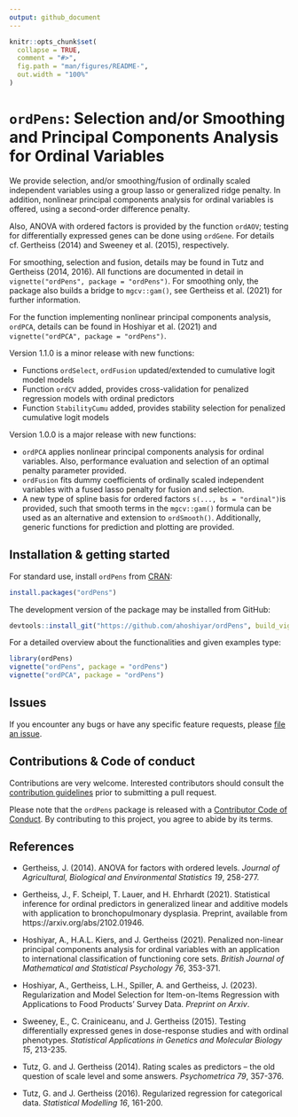 ```yaml
---
output: github_document
---
```


<!-- README.md is generated from README.Rmd. Please edit that file -->

```r
knitr::opts_chunk$set(
  collapse = TRUE,
  comment = "#>",
  fig.path = "man/figures/README-",
  out.width = "100%"
)
```

# `ordPens`: Selection and/or Smoothing and Principal Components Analysis for Ordinal Variables

<!-- badges: start -->
<!-- badges: end -->

We provide selection, and/or smoothing/fusion of ordinally scaled independent variables using a group lasso or generalized ridge penalty. In addition, nonlinear principal components analysis for ordinal variables is offered, using a second-order difference penalty. 

Also, ANOVA with ordered factors is provided by the function `ordAOV`; testing for differentially expressed genes can be done using `ordGene`. For details cf. Gertheiss (2014) and Sweeney et al. (2015), respectively.

For smoothing, selection and fusion, details may be found in Tutz and Gertheiss (2014, 2016). 
All functions are documented in detail in `vignette("ordPens", package = "ordPens")`. For smoothing only, the package also builds a bridge to `mgcv::gam()`, see Gertheiss et al. (2021) for further information.

For the function implementing nonlinear principal components analysis, `ordPCA`, details can be found in Hoshiyar et al. (2021) and `vignette("ordPCA", package = "ordPens")`.

Version 1.1.0 is a minor release with new functions:

* Functions `ordSelect`, `ordFusion` updated/extended to cumulative
    logit model models
*  Function `ordCV` added, provides cross-validation for penalized
    regression models with ordinal predictors  
*   Function `StabilityCumu` added, provides stability selection for
    penalized cumulative logit models


Version 1.0.0 is a major release with new functions:

* `ordPCA` applies nonlinear principal components analysis for ordinal variables.
Also, performance evaluation and selection of an optimal penalty parameter provided.  
* `ordFusion` fits dummy coefficients of ordinally scaled independent variables with a fused lasso penalty for fusion and selection.
* A new type of spline basis for ordered factors `s(..., bs = "ordinal")`is provided, such that smooth terms in the `mgcv::gam()` formula can be used as an alternative and extension to `ordSmooth()`. Additionally, generic functions for prediction and plotting are provided.  
 
## Installation & getting started

For standard use, install `ordPens` from [CRAN](https://cran.r-project.org/package=ordPens):
```r
install.packages("ordPens")
```

The development version of the package may be installed from GitHub:
```r
devtools::install_git("https://github.com/ahoshiyar/ordPens", build_vignettes = TRUE)
```

For a detailed overview about the functionalities and given examples type:
```r
library(ordPens)
vignette("ordPens", package = "ordPens")
vignette("ordPCA", package = "ordPens")
```

## Issues

If you encounter any bugs or have any specific feature requests, please [file an issue](https://github.com/ahoshiyar/ordPens/issues).

## Contributions & Code of conduct 

Contributions are very welcome. Interested contributors should consult the
[contribution
guidelines](https://github.com/ahoshiyar/ordPens/blob/master/Contributing.md)
prior to submitting a pull request.
  
Please note that the `ordPens` package is released with a [Contributor Code of Conduct](https://www.contributor-covenant.org/version/2/0/code_of_conduct/). By contributing to this project, you agree to abide by its terms.

## References

* Gertheiss, J. (2014). ANOVA for factors with ordered levels. *Journal of Agricultural, Biological and Environmental Statistics 19*, 258-277.

* Gertheiss, J., F. Scheipl, T. Lauer, and H. Ehrhardt (2021). Statistical inference for ordinal predictors in generalized linear and additive models with application to bronchopulmonary dysplasia. Preprint, available from https://arxiv.org/abs/2102.01946.

* Hoshiyar, A., H.A.L. Kiers, and J. Gertheiss (2021). Penalized non-linear principal components analysis for ordinal variables with an application to international classification of functioning core sets. *British Journal of Mathematical and Statistical Psychology 76*, 353-371.

* Hoshiyar, A., Gertheiss, L.H., Spiller, A. and Gertheiss, J. (2023). Regularization and Model Selection for Item-on-Items Regression with Applications to Food Products' Survey Data. *Preprint on Arxiv*.

* Sweeney, E., C. Crainiceanu, and J. Gertheiss (2015). Testing differentially expressed genes in dose-response studies and with ordinal phenotypes. *Statistical Applications in Genetics and Molecular Biology 15*, 213-235.

* Tutz, G. and J. Gertheiss (2014). Rating scales as predictors – the old question of scale level and some answers. *Psychometrica 79*, 357-376.

* Tutz, G. and J. Gertheiss (2016). Regularized regression for categorical data. *Statistical Modelling 16*, 161-200.

